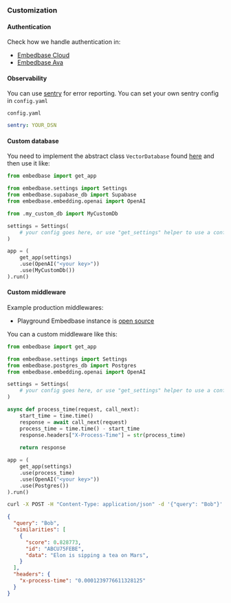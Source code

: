 
### Customization

#### Authentication

Check how we handle authentication in:
- [Embedbase Cloud](https://github.com/different-ai/embedbase-hosted/blob/f4acd1fb1465fbe0eff9add4c4aef58cef1989d2/main.py#L25)
- [Embedbase Ava](https://github.com/different-ai/embedbase-ava/blob/af5bcefeb7a2fb67bc4a5b30ba9aef7670029267/main.py#L51)

#### Observability

You can use [sentry](https://sentry.io/welcome/) for error reporting. You can set your own sentry config in `config.yaml`

`config.yaml`
```yaml
sentry: YOUR_DSN
```

#### Custom database

You need to implement the abstract class `VectorDatabase` found [here](https://github.com/different-ai/embedbase/blob/main/embedbase/db.py) and then use it like:

```py
from embedbase import get_app

from embedbase.settings import Settings
from embedbase.supabase_db import Supabase
from embedbase.embedding.openai import OpenAI

from .my_custom_db import MyCustomDb

settings = Settings(
    # your config goes here, or use "get_settings" helper to use a config.yaml
)

app = (
    get_app(settings)
    .use(OpenAI("<your key>"))
    .use(MyCustomDb())
).run()
```


#### Custom middleware

Example production middlewares:

- Playground Embedbase instance is [open source](https://github.com/another-ai/embedbase-hosted)

You can a custom middleware like this:

```py
from embedbase import get_app

from embedbase.settings import Settings
from embedbase.postgres_db import Postgres
from embedbase.embedding.openai import OpenAI

settings = Settings(
    # your config goes here, or use "get_settings" helper to use a config.yaml
)

async def process_time(request, call_next):
    start_time = time.time()
    response = await call_next(request)
    process_time = time.time() - start_time
    response.headers["X-Process-Time"] = str(process_time)
    
    return response

app = (
    get_app(settings)
    .use(process_time)
    .use(OpenAI("<your key>"))
    .use(Postgres())
).run()

```

```bash
curl -X POST -H "Content-Type: application/json" -d '{"query": "Bob"}' http://localhost:8080/v1/people/search | jq '.'
```

```json
{
  "query": "Bob",
  "similarities": [
    {
      "score": 0.828773,
      "id": "ABCU75FEBE",
      "data": "Elon is sipping a tea on Mars",
    }
  ],
  "headers": {
    "x-process-time": "0.0001239776611328125"
  }
}
```
